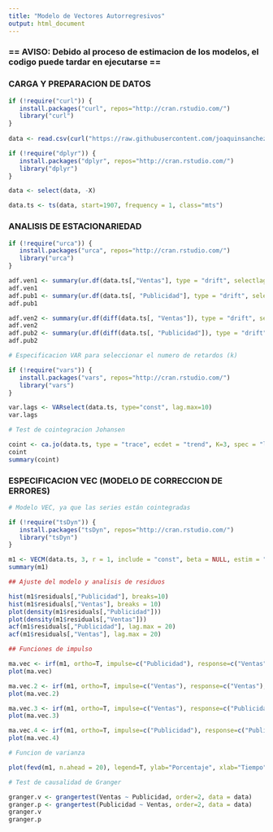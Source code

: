 ---
title: "Modelo de Vectores Autorregresivos"
output: html_document
---

### == AVISO: Debido al proceso de estimacion de los modelos, el codigo puede tardar en ejecutarse == 

### CARGA Y PREPARACION DE DATOS

```{r}

if (!require("curl")) {
   install.packages("curl", repos="http://cran.rstudio.com/") 
   library("curl")
}
 
data <- read.csv(curl("https://raw.githubusercontent.com/joaquinsanchez/LibroEP/master/Cap_7/pinkham-var.csv"), sep = ",")

if (!require("dplyr")) {
   install.packages("dplyr", repos="http://cran.rstudio.com/") 
   library("dplyr")
}

data <- select(data, -X)

data.ts <- ts(data, start=1907, frequency = 1, class="mts")

```

### ANALISIS DE ESTACIONARIEDAD

```{r}

if (!require("urca")) {
   install.packages("urca", repos="http://cran.rstudio.com/") 
   library("urca")
}

adf.ven1 <- summary(ur.df(data.ts[,"Ventas"], type = "drift", selectlags = "BIC"))
adf.ven1
adf.pub1 <- summary(ur.df(data.ts[, "Publicidad"], type = "drift", selectlags = "BIC"))
adf.pub1

adf.ven2 <- summary(ur.df(diff(data.ts[, "Ventas"]), type = "drift", selectlags = "BIC"))
adf.ven2
adf.pub2 <- summary(ur.df(diff(data.ts[, "Publicidad"]), type = "drift", selectlags = "BIC"))
adf.pub2

# Especificacion VAR para seleccionar el numero de retardos (k)

if (!require("vars")) {
   install.packages("vars", repos="http://cran.rstudio.com/") 
   library("vars")
}

var.lags <- VARselect(data.ts, type="const", lag.max=10) 
var.lags

# Test de cointegracion Johansen

coint <- ca.jo(data.ts, type = "trace", ecdet = "trend", K=3, spec = "longrun")
coint
summary(coint)

```

### ESPECIFICACION VEC (MODELO DE CORRECCION DE ERRORES)

```{r}

# Modelo VEC, ya que las series están cointegradas

if (!require("tsDyn")) {
   install.packages("tsDyn", repos="http://cran.rstudio.com/") 
   library("tsDyn")
}

m1 <- VECM(data.ts, 3, r = 1, include = "const", beta = NULL, estim = "ML", LRinclude = "const", exogen = NULL)
summary(m1)

## Ajuste del modelo y analisis de residuos

hist(m1$residuals[,"Publicidad"], breaks=10)
hist(m1$residuals[,"Ventas"], breaks = 10)
plot(density(m1$residuals[,"Publicidad"]))
plot(density(m1$residuals[,"Ventas"]))
acf(m1$residuals[,"Publicidad"], lag.max = 20)
acf(m1$residuals[,"Ventas"], lag.max = 20)

## Funciones de impulso

ma.vec <- irf(m1, ortho=T, impulse=c("Publicidad"), response=c("Ventas"), cumulative=F, boot = TRUE, n.ahead = 20, runs = 1000)
plot(ma.vec)

ma.vec.2 <- irf(m1, ortho=T, impulse=c("Ventas"), response=c("Ventas"), cumulative=F, boot = TRUE, n.ahead = 20, runs = 1000)
plot(ma.vec.2)

ma.vec.3 <- irf(m1, ortho=T, impulse=c("Ventas"), response=c("Publicidad"), cumulative=F, boot = TRUE, n.ahead = 20, runs = 1000)
plot(ma.vec.3)

ma.vec.4 <- irf(m1, ortho=T, impulse=c("Publicidad"), response=c("Publicidad"), cumulative=F, boot = TRUE, n.ahead = 20, runs = 1000)
plot(ma.vec.4)

# Funcion de varianza

plot(fevd(m1, n.ahead = 20), legend=T, ylab="Porcentaje", xlab="Tiempo")

# Test de causalidad de Granger

granger.v <- grangertest(Ventas ~ Publicidad, order=2, data = data)
granger.p <- grangertest(Publicidad ~ Ventas, order=2, data = data)
granger.v
granger.p 

```

